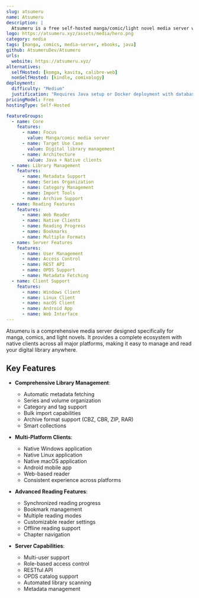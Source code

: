 ```yaml
---
slug: atsumeru
name: Atsumeru
description: |
  Atsumeru is a free self-hosted manga/comic/light novel media server with native clients for Windows, Linux, macOS, and Android, offering comprehensive library management and reading features.
logo: https://atsumeru.xyz/assets/media/hero.png
category: media
tags: [manga, comics, media-server, ebooks, java]
github: AtsumeruDev/Atsumeru
urls:
  website: https://atsumeru.xyz/
alternatives:
  selfHosted: [komga, kavita, calibre-web]
  nonSelfHosted: [kindle, comixology]
deployment:
  difficulty: "Medium"
  justification: "Requires Java setup or Docker deployment with database configuration."
pricingModel: Free
hostingType: Self-Hosted

featureGroups:
  - name: Core
    features:
      - name: Focus
        value: Manga/comic media server
      - name: Target Use Case
        value: Digital library management
      - name: Architecture
        value: Java + Native clients
  - name: Library Management
    features:
      - name: Metadata Support
      - name: Series Organization
      - name: Category Management
      - name: Import Tools
      - name: Archive Support
  - name: Reading Features
    features:
      - name: Web Reader
      - name: Native Clients
      - name: Reading Progress
      - name: Bookmarks
      - name: Multiple Formats
  - name: Server Features
    features:
      - name: User Management
      - name: Access Control
      - name: REST API
      - name: OPDS Support
      - name: Metadata Fetching
  - name: Client Support
    features:
      - name: Windows Client
      - name: Linux Client
      - name: macOS Client
      - name: Android App
      - name: Web Interface
---
```


Atsumeru is a comprehensive media server designed specifically for manga, comics, and light novels. It provides a complete ecosystem with native clients across all major platforms, making it easy to manage and read your digital library anywhere.

## Key Features

- **Comprehensive Library Management**:

  - Automatic metadata fetching
  - Series and volume organization
  - Category and tag support
  - Bulk import capabilities
  - Archive format support (CBZ, CBR, ZIP, RAR)
  - Smart collections

- **Multi-Platform Clients**:

  - Native Windows application
  - Native Linux application
  - Native macOS application
  - Android mobile app
  - Web-based reader
  - Consistent experience across platforms

- **Advanced Reading Features**:

  - Synchronized reading progress
  - Bookmark management
  - Multiple reading modes
  - Customizable reader settings
  - Offline reading support
  - Chapter navigation

- **Server Capabilities**:
  - Multi-user support
  - Role-based access control
  - RESTful API
  - OPDS catalog support
  - Automated library scanning
  - Metadata management
